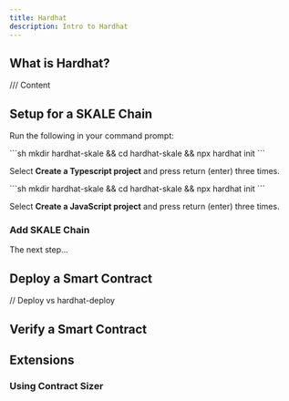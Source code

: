 ```yaml
---
title: Hardhat
description: Intro to Hardhat
---
```


## What is Hardhat?

/// Content

## Setup for a SKALE Chain

Run the following in your command prompt:

<Tabs>
<TabItem label="Typescript">
```sh
mkdir hardhat-skale && cd hardhat-skale && npx hardhat init
```

Select **Create a Typescript project** and press return (enter) three times.

</TabItem>
<TabItem label="JavaScript">
```sh
mkdir hardhat-skale && cd hardhat-skale && npx hardhat init
```

Select **Create a JavaScript project** and press return (enter) three times.
</TabItem>
</Tabs>

### Add SKALE Chain

The next step...

## Deploy a Smart Contract

// Deploy vs hardhat-deploy

## Verify a Smart Contract

## Extensions

### Using Contract Sizer
